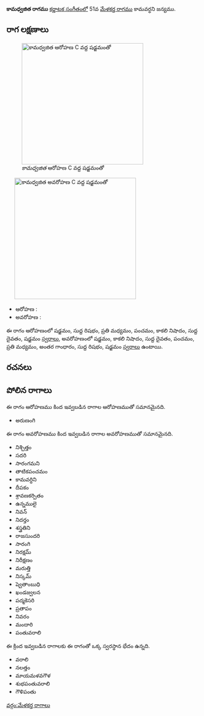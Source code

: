 {{Infobox ragam
	| name          	= కామధ్వజిత
	| synonym	    	= 
	| mela          	= 
	| chakra        	= 
	| janaka        	= 
	| type          	= షడవ-సంపూర్ణ
	| arohanam      	= {{svaraC|S|R1|M2|P|N3|D1|S'}} 
	| avarohanam    	= {{svaraC|S'|N3|D1|P|M2|G3|R1|S}}
	| jeeva         	=
	| chhaya        	=
	| nyasa         	=
	| vishesha      	= 
	| equivalent  		= 
}}
{{కర్ణాటక సంగీత రాగాలు}}
'''కామధ్వజిత రాగము''' [[కర్ణాటక సంగీతం]]లో 51వ [[మేళకర్త రాగము]] కామవర్ధని జన్యము. 


==రాగ లక్షణాలు==
[[Image:kamadhvajita_ar_kb2wiki.png|thumb|right|316px|''కామధ్వజిత'' ఆరోహణ C వద్ద షడ్జమంతో]]
	[[Image:kamadhvajita_av_kb2wiki.png|thumb|right|316px|''కామధ్వజిత'' అవరోహణ C వద్ద షడ్జమంతో]]

* ఆరోహణ : {{svaraC|S|R1|M2|P|N3|D1|S'}} 
* అవరోహణ : {{svaraC|S'|N3|D1|P|M2|G3|R1|S}}

ఈ రాగం ఆరోహణంలో షడ్జమం, సుద్ద  రిషభం, ప్రతి మధ్యమం, పంచమం, కాకలి  నిషాదం, సుద్ద దైవతం, షడ్జమం [[స్వరాలు]], అవరోహణంలో షడ్జమం, కాకలి  నిషాదం, సుద్ద దైవతం, పంచమం, ప్రతి మధ్యమం, అంతర గాంధారం, సుద్ద  రిషభం, షడ్జమం [[స్వరాలు]] ఉంటాయి.

==రచనలు==



==పోలిన రాగాలు==
ఈ రాగం ఆరోహణము కింద ఇవ్వబడిన రాగాల ఆరోహణముతో సమానమైనది.
* అరుణంగి

ఈ రాగం అవరోహణము కింద ఇవ్వబడిన రాగాల అవరోహణముతో సమానమైనది.
* నిశ్చిత్తం
* సదరి
* సారంగమని
* తాటికపంచమం
* కామవర్ధిని
* దీపకం
* శ్రావణకర్పితం
* ఉన్నములై
* నివన్
* నిదర్తం
* శస్త్రతిని
* రాజసుందరి
* సారంగి
* నిరక్షమ్
* నిరీక్షణం
* మరుత్తి
* నిస్కమ్
* ష్వెతాంబుధి
* ఖండజ్వలన
* పద్మకెసరి
*  ప్రతాపం
* నివరం
* మందారి
* పంతువరాలి

ఈ క్రింద ఇవ్వబడిన రాగాలకు ఈ రాగంతో ఒక్క స్వరస్థాన భేదం ఉన్నది.
* వరాలి
* నలత్తం
* మాయమళవగౌళ
* శుభపంతువరాలి
* గౌళిపంతు



[[వర్గం:మేళకర్త రాగాలు]]